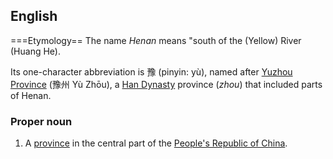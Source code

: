 {{wikipedia}}
==English==

===Etymology==
The name ''Henan'' means "south of the (Yellow) River (Huang He).

Its one-character abbreviation is 豫 (pinyin: yù), named after [[Yuzhou Province]] (豫州 Yù Zhōu), a [[Han Dynasty]] province (''zhou'') that included parts of Henan. 

<!-- ({{zh-cpw |c=河南 |p=Hénán |w=Ho-nan}}) -->


===Proper noun===
{{en-proper-noun}}


#A [[province]] in the central part of the [[People's Republic of China]].